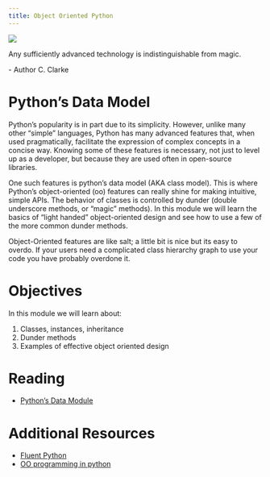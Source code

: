 ```yaml
---
title: Object Oriented Python
---
```

![](../../images/future_city.png)

:::{.callout-note appearance="minimal"}
Any sufficiently advanced technology is indistinguishable from magic.

\- Author C. Clarke
:::

# Python's Data Model

Python's popularity is in part due to its simplicity. However, unlike many other "simple" languages,
Python has many advanced features that, when used pragmatically, facilitate the expression of complex
concepts in a concise way. Knowing some of these features is necessary, not just to level up as a developer,
but because they are used often in open-source libraries.

One such features is python's data model (AKA class model). This is where Python's object-oriented (oo) features
can really shine for making intuitive, simple APIs. The behavior of classes is controlled by dunder
(double underscore methods, or "magic" methods). In this module we will learn the basics of "light handed" 
object-oriented design and see how to use a few of the more common dunder methods.

:::{.callout-warning}
Object-Oriented features are like salt; a little bit is nice but its easy to overdo. If your users need 
a complicated class hierarchy graph to use your code you have probably overdone it.
:::

# Objectives

In this module we will learn about:

1. Classes, instances, inheritance
2. Dunder methods
3. Examples of effective object oriented design


# Reading

 - [Python's Data Module](https://davidbpython.com/advanced_python/slides/handout-61-3.html)

# Additional Resources

 - [Fluent Python](https://www.oreilly.com/library/view/fluent-python-2nd/9781492056348/)
 - [OO programming in python](https://realpython.com/python3-object-oriented-programming/)
